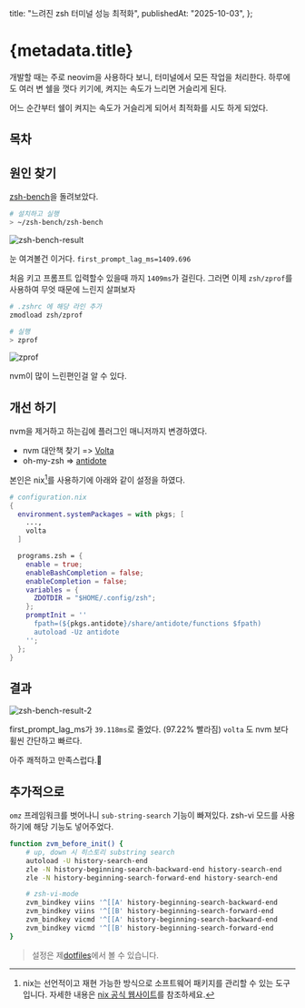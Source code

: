   title: "느려진 zsh 터미널 성능 최적화",
  publishedAt: "2025-10-03",
};

# {metadata.title}

개발할 때는 주로 neovim을 사용하다 보니, 터미널에서 모든 작업을 처리한다.
하루에도 여러 변 쉘을 껏다 키기에, 켜지는 속도가 느리면 거슬리게 된다.

어느 순간부터 쉘이 켜지는 속도가 거슬리게 되어서 최적화를 시도 하게 되었다.

## 목차

## 원인 찾기

[zsh-bench](https://github.com/romkatv/zsh-bench)을 돌려보았다.

```sh
# 설치하고 실행
> ~/zsh-bench/zsh-bench
```

![zsh-bench-result](/zsh-performance-update/zsh-bench.png)

눈 여겨볼건 이거다. `first_prompt_lag_ms=1409.696`

처음 키고 프롬프트 입력할수 있을때 까지 `1409ms`가 걸린다.
그러면 이제 `zsh/zprof`를 사용하여 무엇 때문에 느린지 살펴보자

```sh
# .zshrc 에 해당 라인 추가
zmodload zsh/zprof
```

```sh
# 실행
> zprof
```

![zprof](/zsh-performance-update/zprof.png)

nvm이 많이 느린편인걸 알 수 있다.

## 개선 하기

nvm을 제거하고 하는김에 플러그인 매니저까지 변경하였다.

- nvm 대안책 찾기 => [Volta](https://volta.sh/)
- oh-my-zsh => [antidote](https://github.com/mattmc3/antidote)

본인은 nix[^1]를 사용하기에 아래와 같이 설정을 하였다.

[^1]: nix는 선언적이고 재현 가능한 방식으로 소프트웨어 패키지를 관리할 수 있는 도구입니다. 자세한 내용은 [nix 공식 웹사이트](https://nixos.org/)를 참조하세요.

```nix
# configuration.nix
{
  environment.systemPackages = with pkgs; [
    ...,
    volta
  ]

  programs.zsh = {
    enable = true;
    enableBashCompletion = false;
    enableCompletion = false;
    variables = {
      ZDOTDIR = "$HOME/.config/zsh";
    };
    promptInit = ''
      fpath=(${pkgs.antidote}/share/antidote/functions $fpath)
      autoload -Uz antidote
    '';
  };
}
```

## 결과

![zsh-bench-result-2](/zsh-performance-update/result2.png)

first_prompt_lag_ms가 `39.118ms`로 줄었다. (97.22% 빨라짐)
`volta` 도 nvm 보다 휠씬 간단하고 빠르다.

아주 쾌적하고 만족스럽다.🙂

## 추가적으로

`omz` 프레임워크를 벗어나니 `sub-string-search` 기능이 빠져있다.
zsh-vi 모드를 사용하기에 해당 기능도 넣어주었다.

```bash
function zvm_before_init() {
    # up, down 시 히스토리 substring search
    autoload -U history-search-end
    zle -N history-beginning-search-backward-end history-search-end
    zle -N history-beginning-search-forward-end history-search-end

    # zsh-vi-mode
    zvm_bindkey viins '^[[A' history-beginning-search-backward-end
    zvm_bindkey viins '^[[B' history-beginning-search-forward-end
    zvm_bindkey vicmd '^[[A' history-beginning-search-backward-end
    zvm_bindkey vicmd '^[[B' history-beginning-search-forward-end
}
```

> 설정은 제[dotfiles](https://github.com/Yanguk/dotfiles)에서 볼 수 있습니다.
